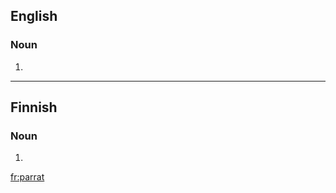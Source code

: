 ==English==
===Noun===
{{head|en}}

# {{obsolete spelling of|parrot|lang=en}}
----
==Finnish==

===Noun===
{{head|fi|noun form}}

# {{plural of|lang=fi|parta}}

[[fr:parrat]]